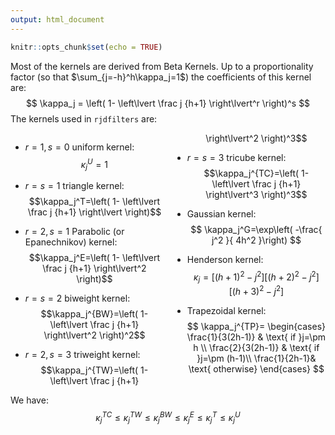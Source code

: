 ```yaml
---
output: html_document
---
```


```r
knitr::opts_chunk$set(echo = TRUE)
```

<style>
  .col2 {
    columns: 2 200px;         /* number of columns and width in pixels*/
    -webkit-columns: 2 200px; /* chrome, safari */
    -moz-columns: 2 200px;    /* firefox */
  }
</style>

<!-- <div class="col2"> -->
<!-- équation 1 : -->
<!-- $$x+1=3$$ -->

<!-- équation 3 : -->
<!-- $$x^2=-1$$ -->

<!-- </div> -->

Most of the kernels are derived from Beta Kernels. 
Up to a proportionality factor (so that $\sum_{j=-h}^h\kappa_j=1$) the coefficients of this kernel are:
$$
\kappa_j = \left(
  1-
  \left\lvert
  \frac j {h+1}
  \right\lvert^r
\right)^s
$$
The kernels used in `rjdfilters` are:

<div class="col2">

- $r=1,s=0$ uniform kernel: 
$$\kappa_j^U=1$$

- $r=s=1$ triangle kernel:
$$\kappa_j^T=\left(
  1-
  \left\lvert
  \frac j {h+1}
  \right\lvert
\right)$$

- $r=2,s=1$  Parabolic (or Epanechnikov) kernel:
$$\kappa_j^E=\left(
  1-
  \left\lvert
  \frac j {h+1}
  \right\lvert^2
\right)$$

- $r=s=2$ biweight kernel:
$$\kappa_j^{BW}=\left(
  1-
  \left\lvert
  \frac j {h+1}
  \right\lvert^2
\right)^2$$

- $r = 2, s = 3$ triweight kernel:
$$\kappa_j^{TW}=\left(
  1-
  \left\lvert
  \frac j {h+1}
  \right\lvert^2
\right)^3$$

- $r = s = 3$ tricube kernel:
$$\kappa_j^{TC}=\left(
  1-
  \left\lvert
  \frac j {h+1}
  \right\lvert^3
\right)^3$$

- Gaussian kernel:
$$
\kappa_j^G=\exp\left(
-\frac{
  j^2
}{
  4h^2
}\right)
$$
- Henderson kernel:
$$
\kappa_{j}=\left[(h+1)^{2}-j^{2}\right]\left[(h+2)^{2}-j^{2}\right]\left[(h+3)^{2}-j^{2}\right]
$$

- Trapezoidal kernel:
$$
\kappa_j^{TP}=
\begin{cases}
  \frac{1}{3(2h-1)} & \text{ if }j=\pm h 
  \\
  \frac{2}{3(2h-1)} & \text{ if }j=\pm (h-1)\\
  \frac{1}{2h-1}& \text{ otherwise}
\end{cases}
$$
</div>
We have:
$$
\kappa_j^{TC}
\leq\kappa_j^{TW}
\leq\kappa_j^{BW}
\leq\kappa_j^E
\leq\kappa_j^T
\leq\kappa_j^U
$$
